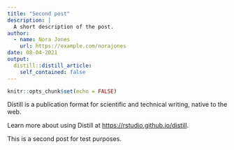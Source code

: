 ```yaml
---
title: "Second post"
description: |
  A short description of the post.
author:
  - name: Nora Jones
    url: https://example.com/norajones
date: 08-04-2021
output:
  distill::distill_article:
    self_contained: false
---
```



```r
knitr::opts_chunk$set(echo = FALSE)
```

Distill is a publication format for scientific and technical writing, native to the web.

Learn more about using Distill at <https://rstudio.github.io/distill>.

This is a second post for test purposes.
